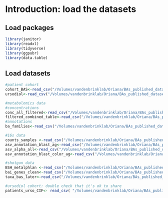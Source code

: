 # Introduction: load the datasets

## Load packages
```r
library(janitor)
library(readxl)
library(tidyverse)
library(ggpubr)
library(data.table)
```

## Load datasets
```r
#patient cohort
cohort_BAS<-read_csv("/Volumes/vandenbrinklab/Oriana/BAs_published_datasets/cohort_BAS.csv")
ursodiol<-read_csv("/Volumes/vandenbrinklab/Oriana/BAs_published_datasets/ursodiol.csv")

#metabolomics data
#concentrations
conc_all_filtered<-read_csv("/Volumes/vandenbrinklab/Oriana/BAs_published_datasets/conc_all_filtered.csv")
filtered_combined_table<-read_csv("/Volumes/vandenbrinklab/Oriana/BAs_published_datasets/filtered_combined_table.csv")
#annotations
ba_families<-read_csv("/Volumes/vandenbrinklab/Oriana/BAs_published_datasets/ba_families.csv")

#16s data
counts_samples <-read_csv("/Volumes/vandenbrinklab/Oriana/BAs_published_datasets/counts_samples.csv")
asv_annotation_blast_ag<-read_csv("/Volumes/vandenbrinklab/Oriana/BAs_published_datasets/asv_annotation_blast_ag.csv")
asv_alpha_all<-read_csv("/Volumes/vandenbrinklab/Oriana/BAs_published_datasets/asv_alpha_all.csv")
asv_annotation_blast_color_ag<-read_csv("/Volumes/vandenbrinklab/Oriana/BAs_published_datasets/asv_annotation_blast_color_ag.csv")

#shotgun data
BSH_metalphlan <-read_csv("/Volumes/vandenbrinklab/Oriana/BAs_published_datasets/BSH_metalphlan.csv")
bai_genes_clean<-read_csv("/Volumes/vandenbrinklab/Oriana/BAs_published_datasets/bai_genes_clean.csv")
taxa_bas_later<-read_csv("/Volumes/vandenbrinklab/Oriana/BAs_published_datasets/taxa_bas_later.csv")

#ursodiol cohort: double check that it's ok to share
patients_urso_CIF<- read_csv( "/Volumes/vandenbrinklab/Oriana/BAs_published_datasets/patients_urso_CIF.csv")
```


